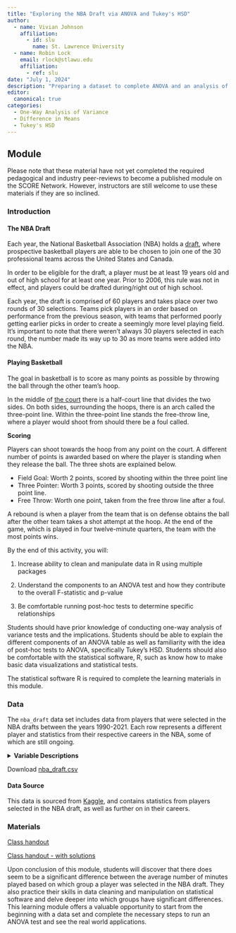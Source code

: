 ```yaml
---
title: "Exploring the NBA Draft via ANOVA and Tukey's HSD"
author:
  - name: Vivian Johnson
    affiliation:
      - id: slu
        name: St. Lawrence University
  - name: Robin Lock
    email: rlock@stlawu.edu
    affiliation:
      - ref: slu
date: "July 1, 2024"
description: "Preparing a dataset to complete ANOVA and an analysis of results."
editor: 
  canonical: true
categories:
  - One-Way Analysis of Variance 
  - Difference in Means 
  - Tukey's HSD 
---
```


## Module

Please note that these material have not yet completed the required pedagogical and industry peer-reviews to become a published module on the SCORE Network. However, instructors are still welcome to use these materials if they are so inclined.

### Introduction

#### The NBA Draft

Each year, the National Basketball Association (NBA) holds a [draft](https://www.bbc.co.uk/newsround/65997816){target="_blank"}, where prospective basketball players are able to be chosen to join one of the 30 professional teams across the United States and Canada.

In order to be eligible for the draft, a player must be at least 19 years old and out of high school for at least one year. Prior to 2006, this rule was not in effect, and players could be drafted during/right out of high school.

Each year, the draft is comprised of 60 players and takes place over two rounds of 30 selections. Teams pick players in an order based on performance from the previous season, with teams that performed poorly getting earlier picks in order to create a seemingly more level playing field. It's important to note that there weren't always 30 players selected in each round, the number made its way up to 30 as more teams were added into the NBA.

#### Playing Basketball

The goal in basketball is to score as many points as possible by throwing the ball through the other team's hoop.

In the middle of [the court](https://en.wikipedia.org/wiki/Basketball_court){target="_blank"} there is a half-court line that divides the two sides. On both sides, surrounding the hoops, there is an arch called the three-point line. Within the three-point line stands the free-throw line, where a player would shoot from should there be a foul called.

**Scoring**

Players can shoot towards the hoop from any point on the court. A different number of points is awarded based on where the player is standing when they release the ball. The three shots are explained below.

-   Field Goal: Worth 2 points, scored by shooting within the three point line
-   Three Pointer: Worth 3 points, scored by shooting outside the three point line.
-   Free Throw: Worth one point, taken from the free throw line after a foul.

A rebound is when a player from the team that is on defense obtains the ball after the other team takes a shot attempt at the hoop. At the end of the game, which is played in four twelve-minute quarters, the team with the most points wins.

::: {.callout-note collapse="true" title="Learning Objectives" appearance="minimal"}
By the end of this activity, you will:

1.  Increase ability to clean and manipulate data in R using multiple packages

2.  Understand the components to an ANOVA test and how they contribute to the overall F-statistic and p-value

3.  Be comfortable running post-hoc tests to determine specific relationships
:::

::: {.callout-note collapse="true" title="Methods" appearance="minimal"}
Students should have prior knowledge of conducting one-way analysis of variance tests and the implications. Students should be able to explain the different components of an ANOVA table as well as familiarity with the idea of post-hoc tests to ANOVA, specifically Tukey's HSD. Students should also be comfortable with the statistical software, R, such as know how to make basic data visualizations and statistical tests.
:::

::: {.callout-note collapse="true" title="Technology Requirements" appearance="minimal"}
The statistical software R is required to complete the learning materials in this module.
:::

### Data

The `nba_draft` data set includes data from players that were selected in the NBA drafts between the years 1990-2021. Each row represents a different player and statistics from their respective careers in the NBA, some of which are still ongoing.

<details>

<summary><b>Variable Descriptions</b></summary>

| Variable          | Description                                                                                                          |
|-------------------|----------------------------------------------------------------------------------------------------------------------|
| draft_pick        | The pick number a player was selected in the NBA draft                                                               |
| team              | The NBA team that drafted the player                                                                                 |
| player_name       | The name of the player selected                                                                                      |
| college           | The college the player attended (NA for those drafted out of high school, G-League team for international prospects) |
| years_played      | Number of years spent in the NBA                                                                                     |
| games_played      | Games played in the NBA                                                                                              |
| total_mins_played | Total minutes played in the NBA                                                                                      |
| total_pts         | Total points scored in the NBA                                                                                       |
| total_rebounds    | Total rebounds grabbed in the NBA                                                                                    |
| total_assists     | Total assists recorded in the NBA                                                                                    |
| fg_percent        | The percent of field goal shots made by the player in the NBA                                                        |
| three_pt_percent  | The percent of three-point shots made by the player in the NBA                                                       |
| ft_percent        | The percent of free throws made by the player in the NBA                                                             |
| draft_year        | Year the player was drafted                                                                                          |
| mins_per_game     | Average number of minutes played per game for career in the NBA                                                      |
| pts_per_game      | Average number of points scored per game for career in the NBA                                                       |
| rebounds_per_game | Average number of rebounds per game for career in the NBA                                                            |
| assists_per_game  | Average number of assists per game for career in the NBA                                                             |
| round_picked      | Indicates the round the player was selected (either round 1 or round 2)                                              |
| pick_in_round     | Indicates the order in which players were selected in that round                                                     |

</details>

Download [nba_draft.csv](nba_draft.csv){target="_blank"}

#### Data Source

This data is sourced from [Kaggle](https://www.kaggle.com/datasets/benwieland/nba-draft-data){target="_blank"}, and contains statistics from players selected in the NBA draft, as well as further on in their careers.

### Materials

[Class handout](nba_draft_worksheet.qmd){target="_blank"}

[Class handout - with solutions](nba_draft_worksheet_SOLUTIONS.qmd){target="_blank"}

::: {.callout-note collapse="true" title="Conclusion" appearance="minimal"}
Upon conclusion of this module, students will discover that there does seem to be a significant difference between the average number of minutes played based on which group a player was selected in the NBA draft. They also practice their skills in data cleaning and manipulation on statistical software and delve deeper into which groups have significant differences. This learning module offers a valuable opportunity to start from the beginning with a data set and complete the necessary steps to run an ANOVA test and see the real world applications.
:::
